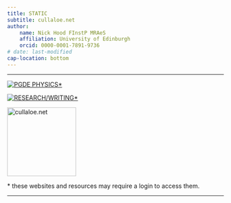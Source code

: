 ```yaml
---
title: STATIC
subtitle: cullaloe.net
author: 
    name: Nick Hood FInstP MRAeS
    affiliation: University of Edinburgh
    orcid: 0000-0001-7891-9736
# date: last-modified
cap-location: bottom
---
```


---


::: {#fig-1 layout="[30,30,30]"}

[![PGDE PHYSICS\*](images/avatar.png)](https://static.cullaloe.net/PGDEPhysics)

[![RESEARCH/WRITING\*](images/desktop.JPG)](https://static.cullaloe.net/Research)

[![cullaloe.net](images/anarchy.gif){width=160}](https://cullaloe.net)

\* these websites and resources may require a login to access them. 
:::


---
